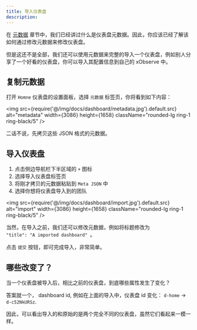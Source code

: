 ```yaml
---
title: 导入仪表盘
description: 
---
```



在 [元数据](/docs/tutorial-team#dashboard-meta-data) 章节中，我们已经讲过什么是仪表盘元数据。因此，你应该已经了解该如何通过修改元数据来修改仪表盘。

但是这还不是全部，我们还可以使用元数据来完整的导入一个仪表盘，例如别人分享了一个好看的仪表盘，你可以导入其配置信息到自己的 xObserve 中。

## 复制元数据

打开 `Homne` 仪表盘的设置面板，选择 `元数据` 标签页，你将看到如下内容：

<img src={require('@/img/docs/dashboard/metadata.jpg').default.src} alt="metadata" width={3086} height={1658} className="rounded-lg ring-1 ring-black/5" />


二话不说，先拷贝这些 JSON 格式的元数据。

## 导入仪表盘

1. 点击侧边导航栏下半区域的 `+` 图标
2. 选择导入仪表盘标签页
3. 将刚才拷贝的元数据粘贴到 `Meta JSON` 中
4. 选择你想将仪表盘导入到的团队

<img src={require('@/img/docs/dashboard/import.jpg').default.src} alt="import" width={3086} height={1658} className="rounded-lg ring-1 ring-black/5" />


当然，在导入之前，我们还可以修改元数据，例如将标题修改为 <Code>  "title": "A imported dashboard" </Code>。

点击 `提交` 按钮，即可完成导入，非常简单。


## 哪些改变了？

当一个仪表盘被导入后，相比之前的仪表盘，到底哪些属性发生了变化？

答案就一个， dashboard id, 例如在上面的导入中，仪表盘 id 变化： <Code>d-home</Code> -> <Code>d-c52NkURSz</Code>.

因此，可以看出导入的和原始的是两个完全不同的仪表盘，虽然它们看起来一模一样。